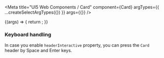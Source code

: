 

<Meta
  title="UI5 Web Components / Card"
  component={Card}
  argTypes={{
    ...createSelectArgTypes({})
  }}
  args={{}}
/>

<DocsHeader />

<Canvas>
  <Story name="Default">
    {(args) => {
      return <Card {...args} />;
    }}
  </Story>
</Canvas>

<ArgsTable story="." />
<div style={{fontFamily:'var(--sapFontFamily)', fontSize:'var(--sapFontSize)', color:'var(--sapTextColor)'}}>
<h3>Keyboard handling</h3>
In case you enable <code>headerInteractive</code> property, you can press the <code>Card</code> header by Space and
Enter keys.
</div>